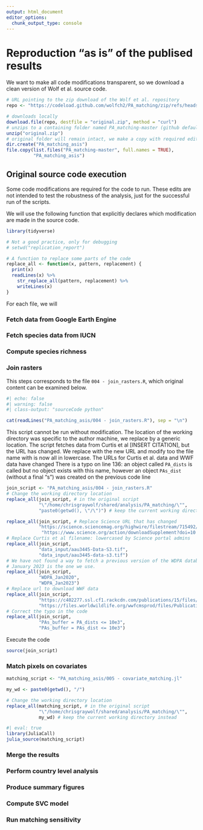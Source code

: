 ```yaml
---
output: html_document
editor_options: 
  chunk_output_type: console
---
```


# Reproduction "as is" of the publised results

We want to make all code modifications transparent, so we download a clean version of Wolf et al. source code.

```r
# URL pointing to the zip download of the Wolf et al. repository
repo <- "https://codeload.github.com/wolfch2/PA_matching/zip/refs/heads/master"

# downloads locally
download.file(repo, destfile = "original.zip", method = "curl")
# unzips to a containing folder named PA_matching-master (github default)
unzip("original.zip")
# original folder will remain intact, we make a copy with required edits to run
dir.create("PA_matching_asis")
file.copy(list.files("PA_matching-master", full.names = TRUE), 
          "PA_matching_asis")
```

## Original source code execution

Some code modifications are required for the code to run. These edits are not intended to test the robustness of the analysis, just for the successful run of the scripts.

We will use the following function that explicitly declares which modification are made in the source code.

```r

library(tidyverse)

# Not a good practice, only for debugging
# setwd("replication_report")

# A function to replace some parts of the code
replace_all <- function(x, pattern, replacement) {
  print(x)
  readLines(x) %>%
    str_replace_all(pattern, replacement) %>%
    writeLines(x)
}
```

For each file, we will

### Fetch data from Google Earth Engine

### Fetch species data from IUCN

### Compute species richness

### Join rasters

This steps corresponds to the file `004 - join_rasters.R`, which original content can be examined below.

::: {.callout-code collapse="true"}
```r
#| echo: false
#| warning: false
#| class-output: "sourceCode python"

cat(readLines("PA_matching_asis/004 - join_rasters.R"), sep = "\n")
```
:::

This script cannot be run without modification. The location of the working directory was specific to the author machine, we replace by a generic location. The script fetches data from Curtis et al \[INSERT CITATION\], but the URL has changed. We replace with the new URL and modify too the file name with is now all in lowercase.
The URLs for Curtis et al. data and WWF data have changed
There is a typo on line 136: an object called `PA_dists` is called but no object exists with this name, however an object `PAs_dist` (without a final "s") was created on the previous code line


```r
join_script <- "PA_matching_asis/004 - join_rasters.R"
# Change the working directory location
replace_all(join_script, # in the original script
            "\"/home/chrisgraywolf/shared/analysis/PA_matching/\"", 
            "paste0(getwd(), \"/\")") # keep the current working directory instead

replace_all(join_script, # Replace Science URL that has changed
            "https://science.sciencemag.org/highwire/filestream/715492/field_highwire_adjunct_files/2/aau3445-Data-S3.tif", 
             "https://www.science.org/action/downloadSupplement?doi=10.1126%2Fscience.aau3445&file=aau3445-data-s3.tif")
# Replace Curtis et al filename: lowercased by Science portal admins
replace_all(join_script, 
            "data_input/aau3445-Data-S3.tif",
            "data_input/aau3445-data-s3.tif")
# We have not found a way to fetch a previous version of the WDPA database
# January 2023 is the one we use.
replace_all(join_script, 
            "WDPA_Jan2020",
            "WDPA_Jan2023")
# Replace url to download WWF data
replace_all(join_script, 
            "https://c402277.ssl.cf1.rackcdn.com/publications/15/files/original/official_teow.zip?1349272619",
            "https://files.worldwildlife.org/wwfcmsprod/files/Publication/file/6kcchn7e3u_official_teow.zip")
# Correct the typo in the code
replace_all(join_script, 
            "PAs_buffer = PA_dists <= 10e3",
            "PAs_buffer = PAs_dist <= 10e3")
```

Execute the code

```r
source(join_script)
```

### Match pixels on covariates


```r
matching_script <- "PA_matching_asis/005 - covariate_matching.jl"

my_wd <- paste0(getwd(), "/")

# Change the working directory location
replace_all(matching_script, # in the original script
            "\"/home/chrisgraywolf/shared/analysis/PA_matching/\"", 
            my_wd) # keep the current working directory instead
```



```r
#| eval: true
library(JuliaCall)
julia_source(matching_script)
```


### Merge the results

### Perform country level analysis

### Produce summary figures

### Compute SVC model

### Run matching sensitivity
